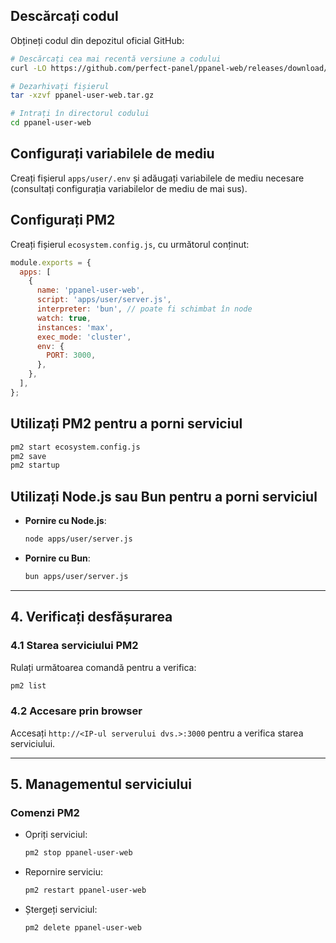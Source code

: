 ## Descărcați codul

Obțineți codul din depozitul oficial GitHub:

```bash
# Descărcați cea mai recentă versiune a codului
curl -LO https://github.com/perfect-panel/ppanel-web/releases/download/v1.0.0/ppanel-user-web.tar.gz

# Dezarhivați fișierul
tar -xzvf ppanel-user-web.tar.gz

# Intrați în directorul codului
cd ppanel-user-web
```

## Configurați variabilele de mediu

Creați fișierul `apps/user/.env` și adăugați variabilele de mediu necesare (consultați configurația variabilelor de mediu de mai sus).

## Configurați PM2

Creați fișierul `ecosystem.config.js`, cu următorul conținut:

```javascript
module.exports = {
  apps: [
    {
      name: 'ppanel-user-web',
      script: 'apps/user/server.js',
      interpreter: 'bun', // poate fi schimbat în node
      watch: true,
      instances: 'max',
      exec_mode: 'cluster',
      env: {
        PORT: 3000,
      },
    },
  ],
};
```

## Utilizați PM2 pentru a porni serviciul

```bash
pm2 start ecosystem.config.js
pm2 save
pm2 startup
```

## Utilizați Node.js sau Bun pentru a porni serviciul

- **Pornire cu Node.js**:

  ```bash
  node apps/user/server.js
  ```

- **Pornire cu Bun**:

  ```bash
  bun apps/user/server.js
  ```

---

## **4. Verificați desfășurarea**

### **4.1 Starea serviciului PM2**

Rulați următoarea comandă pentru a verifica:

```bash
pm2 list
```

### **4.2 Accesare prin browser**

Accesați `http://<IP-ul serverului dvs.>:3000` pentru a verifica starea serviciului.

---

## **5. Managementul serviciului**

### **Comenzi PM2**

- Opriți serviciul:

  ```bash
  pm2 stop ppanel-user-web
  ```

- Repornire serviciu:

  ```bash
  pm2 restart ppanel-user-web
  ```

- Ștergeți serviciul:

  ```bash
  pm2 delete ppanel-user-web
  ```


<Giscus />

